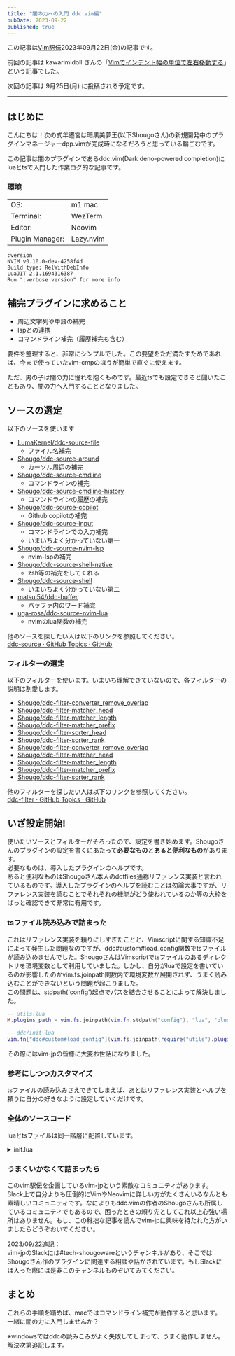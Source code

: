 ```yaml
---
title: "闇の力への入門 ddc.vim編"
pubDate: 2023-09-22
published: true
---
```


この記事は[Vim駅伝](https://vim-jp.org/ekiden/)2023年09月22日(金)の記事です。

前回の記事は kawarimidoll さんの「[Vimでインデント幅の単位で左右移動する](https://zenn.dev/vim_jp/articles/6027c57d34a142)」という記事でした。

次回の記事は 9月25日(月) に投稿される予定です。

---

## はじめに

こんにちは！次の式年遷宮は暗黒美夢王(以下Shougoさん)の新規開発中のプラグインマネージャーdpp.vimが完成時になるだろうと思っている輪ごむです。

この記事は闇のプラグインであるddc.vim(Dark deno-powered completion)にluaとtsで入門した作業ログ的な記事です。

### 環境

|                 |           |
| --------------- | --------- |
| OS:             | m1 mac    |
| Terminal:       | WezTerm   |
| Editor:         | Neovim    |
| Plugin Manager: | Lazy.nvim |

```
:version
NVIM v0.10.0-dev-4258f4d
Build type: RelWithDebInfo
LuaJIT 2.1.1694316387
Run ":verbose version" for more info
```

## 補完プラグインに求めること

- 周辺文字列や単語の補完
- lspとの連携
- コマンドライン補完（履歴補完も含む）

要件を整理すると、非常にシンプルでした。この要望をただ満たすためであれば、今まで使っていたvim-cmpのほうが簡単で直ぐに使えます。

ただ、男の子は闇の力に憧れを抱くものです。最近tsでも設定できると聞いたこともあり、闇の力へ入門することとなりました。

## ソースの選定

以下のソースを使います

- [LumaKernel/ddc-source-file](https://github.com/LumaKernel/ddc-source-file)
  - ファイル名補完
- [Shougo/ddc-source-around](https://github.com/Shougo/ddc-source-around)
  - カーソル周辺の補完
- [Shougo/ddc-source-cmdline](https://github.com/Shougo/ddc-source-cmdline)
  - コマンドラインの補完
- [Shougo/ddc-source-cmdline-history](https://github.com/Shougo/ddc-source-cmdline-history)
  - コマンドラインの履歴の補完
- [Shougo/ddc-source-copilot](https://github.com/Shougo/ddc-source-copilot)
  - Github copilotの補完
- [Shougo/ddc-source-input](https://github.com/Shougo/ddc-source-input)
  - コマンドラインでの入力補完
  - いまいちよく分かっていない第一
- [Shougo/ddc-source-nvim-lsp](https://github.com/Shougo/ddc-source-nvim-lsp)
  - nvim-lspの補完
- [Shougo/ddc-source-shell-native](https://github.com/Shougo/ddc-source-shell-native)
  - zsh等の補完をしてくれる
- [Shougo/ddc-source-shell](https://github.com/Shougo/ddc-source-shell)
  - いまいちよく分かっていない第二
- [matsui54/ddc-buffer](https://github.com/matsui54/ddc-buffer)
  - バッファ内のワード補完
- [uga-rosa/ddc-source-nvim-lua](https://github.com/uga-rosa/ddc-source-nvim-lua)
  - nvimのlua関数の補完

他のソースを探したい人は以下のリンクを参照してください。  
[ddc-source · GitHub Topics · GitHub](https://github.com/topics/ddc-source)

### フィルターの選定

以下のフィルターを使います。いまいち理解できていないので、各フィルターの説明は割愛します。

- [Shougo/ddc-filter-converter_remove_overlap](https://github.com/Shougo/ddc-filter-converter_remove_overlap)
- [Shougo/ddc-filter-matcher_head](https://github.com/Shougo/ddc-filter-matcher_head)
- [Shougo/ddc-filter-matcher_length](https://github.com/Shougo/ddc-filter-matcher_length)
- [Shougo/ddc-filter-matcher_prefix](https://github.com/Shougo/ddc-filter-matcher_prefix)
- [Shougo/ddc-filter-sorter_head](https://github.com/Shougo/ddc-filter-sorter_head)
- [Shougo/ddc-filter-sorter_rank](https://github.com/Shougo/ddc-filter-sorter_rank)
- [Shougo/ddc-filter-converter_remove_overlap](https://github.com/Shougo/ddc-filter-converter_remove_overlap)
- [Shougo/ddc-filter-matcher_head](https://github.com/Shougo/ddc-filter-matcher_head)
- [Shougo/ddc-filter-matcher_length](https://github.com/Shougo/ddc-filter-matcher_length)
- [Shougo/ddc-filter-matcher_prefix](https://github.com/Shougo/ddc-filter-matcher_prefix)
- [Shougo/ddc-filter-sorter_rank](https://github.com/Shougo/ddc-filter-sorter_rank)

他のフィルターを探したい人は以下のリンクを参照してください。  
[ddc-filter · GitHub Topics · GitHub](https://github.com/topics/ddc-filter)

## いざ設定開始!

使いたいソースとフィルターがそろったので、設定を書き始めます。Shougoさんのプラグインの設定を書くにあたって**必要なもの**と**あると便利なもの**があります。  
必要なものは、導入したプラグインのヘルプです。  
あると便利なものはShougoさん本人のdotfiles通称リファレンス実装と言われているものです。導入したプラグインのヘルプを読むことは勿論大事ですが、リファレンス実装を読むことでそれぞれの機能がどう使われているのか等の大枠をぱっと確認できて非常に有用です。

### tsファイル読み込みで詰まった

これはリファレンス実装を頼りにしすぎたことと、Vimscriptに関する知識不足によって発生した問題なのですが、ddc#custom#load_config関数でtsファイルが読み込めませんでした。ShougoさんはVimscriptでtsファイルのあるディレクトリを環境変数として利用していました。しかし、自分がluaで設定を書いているのが影響したのかvim.fs.joinpath関数内で環境変数が展開されず、うまく読み込むことができないという問題が起こりました。  
この問題は、stdpath('config')起点でパスを結合させることによって解決しました。

```lua
-- utils.lua
M.plugins_path = vim.fs.joinpath(vim.fn.stdpath("config"), "lua", "plugins")

-- ddc/init.lua
vim.fn["ddc#custom#load_config"](vim.fs.joinpath(require("utils").plugins_path, "ddc", "ddc.ts"))

```

その際にはvim-jpの皆様に大変お世話になりました。

### 参考にしつつカスタマイズ

tsファイルの読み込みさえできてしまえば、あとはリファレンス実装とヘルプを頼りに自分の好きなように設定していくだけです。

### 全体のソースコード

luaとtsファイルは同一階層に配置しています。

<details>
<summary>init.lua</summary>
```lua
function _G.CommandlinePre(mode) 
  vim.b["prev_buffer_config"] = vim.fn["ddc#custom#get_buffer"]()
  if mode == ":" then
    vim.fn["ddc#custom#patch_buffer"]("sourceOptions", { _ = {keywordPattern = "[0-9a-zA-Z_:#-]*", minAutoCompleteLength = 2, }})
  end

vim.api.nvim_create_autocmd("User", {
pattern = "DDCCmdlineLeave",
callback = function()
if vim.fn.exists("b:prev_buffer_config") then
vim.fn["ddc#custom#set_buffer"](vim.b["prev_buffer_config"])
vim.b["prev_buffer_config"] = nil
end
end,
once = true,
})

vim.fn["ddc#enable_cmdline_completion"]()
end

return {
"Shougo/ddc.vim",
dependencies = {
"vim-denops/denops.vim",
"Shougo/pum.vim",
"Shougo/ddc-ui-pum",
-- source
"LumaKernel/ddc-source-file",
"Shougo/ddc-source-around",
"Shougo/ddc-source-cmdline",
"Shougo/ddc-source-cmdline-history",
"Shougo/ddc-source-copilot",
"Shougo/ddc-source-input",
"Shougo/ddc-source-nvim-lsp",
"Shougo/ddc-source-rg",
"Shougo/ddc-source-shell",
"Shougo/ddc-source-shell-native",
"matsui54/ddc-buffer",
"uga-rosa/ddc-source-nvim-lua",
-- filter
"Shougo/ddc-filter-converter_remove_overlap",
"Shougo/ddc-filter-matcher_head",
"Shougo/ddc-filter-matcher_length",
"Shougo/ddc-filter-matcher_prefix",
"Shougo/ddc-filter-sorter_head",
"Shougo/ddc-filter-sorter_rank",
},
config = function()
-- keymaps
vim.keymap.set({"i", "c"}, "<C-n>", "<Cmd>call pum#map#insert_relative(+1, 'loop')<CR>")
vim.keymap.set({"i", "c"}, "<C-p>", "<Cmd>call pum#map#insert_relative(-1, 'loop')<CR>")
vim.keymap.set({"i", "c"}, "<C-e>", function()
if vim.fn["ddc#visible"]() then
return vim.fn["ddc#hide"]("Manual")
else
return "<End>"
end
end, { remap = true })
vim.keymap.set({"i", "c"}, "<C-l>", function()
return vim.fn["ddc#map#manual_complete"]()
end, { expr = true, desc="Refresh the completion" })
vim.keymap.set({"n", "x"}, ":", "<Cmd>call v:lua.CommandlinePre(':')<CR>:")
vim.keymap.set({"n"}, "?", "<Cmd>call v:lua.CommandlinePre('/')<CR>?")

    -- options
    vim.fn["pum#set_option"]({
      auto_confirm_time = 3000,
      auto_select = false,
      border = "singlle",
      horizontal_menu = false,
      max_width = 80,
      max_height = 20,
      offset_cmdcol = 0,
      padding = true,
      preview = true,
      preview_border = "single",
      preview_width = 80,
      reversed = false,
      use_complete = true,
      use_setline = false,
    })
    vim.fn["pum#set_local_option"]("c",{ { horizontal_menu = false, }, })
    vim.fn["ddc#custom#load_config"](vim.fs.joinpath(require("utils").plugins_path, "ddc", "ddc.ts"))
    vim.fn["ddc#enable"]({context_filetype = "treesitter"})
    vim.fn["ddc#enable_terminal_completion"]()

end
}

````
</details>

<details>
<summary>ddc.ts</summary>
```ts
import { BaseConfig } from "https://deno.land/x/ddc_vim@v4.0.4/types.ts";
import { fn } from "https://deno.land/x/ddc_vim@v4.0.4/deps.ts";
import { ConfigArguments } from "https://deno.land/x/ddc_vim@v4.0.4/base/config.ts";

export class Config extends BaseConfig {
  override async config(args: ConfigArguments): Promise<void> {
    const hasWindows = await fn.has(args.denops, "win32");

    args.contextBuilder.patchGlobal({
      ui: "pum",
      autoCompleteEvents: [
        "InsertEnter",
        "TextChangedI",
        "TextChangedP",
        "CmdlineEnter",
        "CmdlineChanged",
        "TextChangedT",
      ],
      sources: ["around", "file", "skkeleton"],
      cmdlineSources: {
        ":": ["cmdline", "cmdline-history", "around"],
        "/": ["around"],
        "?": ["around"],
        "=": ["input"],
      },
      sourceOptions: {
        _: {
          ignoreCase: true,
          matchers: ["matcher_head", "matcher_prefix", "matcher_length"],
          sorters: ["sorter_rank"],
          converters: ["converter_remove_overlap"],
          timeout: 1000,
        },
        around: {
          mark: "A",
        },
        buffer: {
          mark: "B",
        },
        "nvim-lua": {
          mark: "",
          forceCompletionPattern: "\\.\\w*",
        },
        cmdline: {
          mark: "󰆍",
          forceCompletionPattern: "\\S/\\S*|\\.\\w*",
        },
        "cmdline-history": {
          mark: "󰆍 his",
          sorters: [],
        },
        copilot: {
          mark: "",
          matchers: [],
          minAutoCompleteLength: 0,
          isVolatile: false,
        },
        input: {
          mark: "input",
          forceCompletionPattern: "\\S/\\S*",
          isVolatile: true,
        },
        "nvim-lsp": {
          mark: "lsp",
          forceCompletionPattern: "\\.\\w*|::\\w*|->\\w*",
          dup: "force",
        },
        file: {
          mark: "F",
          isVolatile: true,
          minAutoCompleteLength: 1000,
          forceCompletionPattern: "\\S/\\S*",
        },
        shell: {
          mark: "sh",
          isVolatile: true,
          forceCompletionPattern: "\\S/\\S*",
        },
        "shell-native": {
          mark: "sh",
          isVolatile: true,
          forceCompletionPattern: "\\S/\\S*",
        },
        rg: {
          mark: "rg",
          minAutoCompleteLength: 5,
          enabledIf: "finddir('.git', ';') != ''",
        },
        skkeleton: {
          mark: "sk",
          matchers: ["skkeleton"],
          sorters: [],
          minAutoCompleteLength: 2,
          isVolatile: true,
        },
      },
      sourceParams: {
        buffer: {
          requireSameFiletype: false,
          limitBytes: 50000,
          fromAltBuf: true,
          forceCollect: true,
        },
        file: {
          filenameChars: "[:keyword:].",
        },
        "shell-native": {
          shell: "zsh",
        },
      },
      postFilters: ["sorter_head"],
    });

    for (
      const filetype of [
        "help",
        "vimdoc",
        "markdown",
        "markdown_inline",
        "gitcommit",
        "comment",
      ]
    ) {
      args.contextBuilder.patchFiletype(filetype, {
        sources: ["around", "copilot"],
      });
    }

    for (const filetype of ["html", "css"]) {
      args.contextBuilder.patchFiletype(filetype, {
        sourceOptions: {
          _: {
            keywordPattern: "[0-9a-zA-Z_:#-]*",
          },
        },
      });
    }

    for (const filetype of ["zsh", "sh", "bash"]) {
      args.contextBuilder.patchFiletype(filetype, {
        sourceOptions: {
          _: {
            keywordPattern: "[0-9a-zA-Z_./#:-]*",
          },
        },
        sources: [
          hasWindows ? "shell" : "shell-native",
          "around",
        ],
      });
    }
    args.contextBuilder.patchFiletype("ddu-ff-filter", {
      sources: ["buffer"],
      sourceOptions: {
        _: {
          keywordPattern: "[0-9a-zA-Z_:#-]*",
        },
      },
      specialBufferCompletion: true,
    });

    for (
      const filetype of [
        "css",
        "go",
        "html",
        "python",
        "ruby",
        "typescript",
        "typescriptreact",
        "tsx",
        "graphql",
        "astro",
        "svelte",
      ]
    ) {
      args.contextBuilder.patchFiletype(filetype, {
        sources: ["copilot", "nvim-lsp", "around"],
      });
    }

    args.contextBuilder.patchFiletype("lua", {
      sources: ["copilot", "nvim-lsp", "nvim-lua", "around"],
    });

    // Enable specialBufferCompletion for cmdwin.
    args.contextBuilder.patchFiletype("vim", {
      specialBufferCompletion: true,
    });
  }
}
````

</details>

### うまくいかなくて詰まったら

このvim駅伝を企画しているvim-jpという素敵なコミュニティがあります。Slack上で自分よりも圧倒的にVimやNeovimに詳しい方がたくさんいるなんとも素晴しいコミュニティです。なによりもddc.vimの作者のShougoさんも所属しているコミュニティでもあるので、困ったときの頼り先としてこれ以上心強い場所はありません。もし、この稚拙な記事を読んでvim-jpに興味を持たれた方がいましたらどうぞおいでください。

2023/09/22追記：  
vim-jpのSlackには#tech-shougowareというチャンネルがあり、そこではShougoさん作のプラグインに関連する相談や話がされています。もしSlackには入った際には是非このチャンネルものぞいてみてください。

## まとめ

これらの手順を踏めば、macではコマンドライン補完が動作すると思います。  
一緒に闇の力に入門しませんか？

※windowsではddcの読みこみがよく失敗してしまって、うまく動作しません。解決次第追記します。
